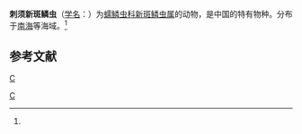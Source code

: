 {{Speciesbox
| taxon = Neopanthalis muricatus
| binomial_authority = (Shen et Wu, 1993)<ref name='id10450'>{{cite web| url =http://www.bioinfo.cn/db05/BjdwSpecies.php?action=view&id=10450| title =刺须新斑鳞虫| work =《中国动物物种编目数据库》| publisher =中国科学院微生物研究所| author =中国科学院动物研究所| accessdate =2009-04-16| deadurl =yes| archiveurl =https://web.archive.org/web/20160305074427/http://www.bioinfo.cn/db05/BjdwSpecies.php?action=view&id=10450| archivedate =2016-03-05}}</ref>
}}

'''刺须新斑鳞虫'''（[[学名|学名]]：{{lang|la|''Neopanthalis muricatus''}}）为[[蠕鳞虫科|蠕鳞虫科]][[新斑鳞虫属|新斑鳞虫属]]的动物，是中国的特有物种。分布于[[南海|南海]]等海域。<ref name='id10450'/>

== 参考文献 ==
{{reflist}}

{{环节动物小作品}}

{{Taxonbar}}
[[Category:1993年描述的动物|C]]
[[分类:新斑鳞虫属|C]]